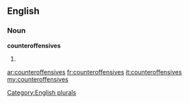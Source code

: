 ==English==

===Noun===
'''counteroffensives'''

# {{plural of|[[counteroffensive]]}}

[[Category:English plurals]]

[[ar:counteroffensives]]
[[fr:counteroffensives]]
[[it:counteroffensives]]
[[my:counteroffensives]]